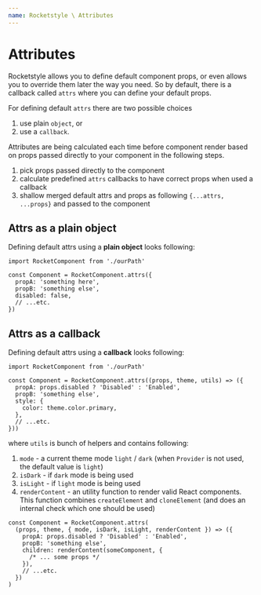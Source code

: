 ```yaml
---
name: Rocketstyle \ Attributes
---
```


# Attributes

Rocketstyle allows you to define default component props,
or even allows you to override them later the way you need.
So by default, there is a callback called `attrs` where you
can define your default props.

For defining default `attrs` there are two possible choices

1. use plain `object`, or
2. use a `callback`.

Attributes are being calculated each time before component render
based on props passed directly to your component in the following
steps.

1. pick props passed directly to the component
2. calculate predefined `attrs` callbacks to have correct props
   when used a callback
3. shallow merged default attrs and props as following
   `{...attrs, ...props}` and passed to the component

## Attrs as a plain object

Defining default attrs using a **plain object** looks following:

```tsx editor=false live=false
import RocketComponent from './ourPath'

const Component = RocketComponent.attrs({
  propA: 'something here',
  propB: 'something else',
  disabled: false,
  // ...etc.
})
```

## Attrs as a callback

Defining default attrs using a **callback** looks following:

```tsx editor=false live=false
import RocketComponent from './ourPath'

const Component = RocketComponent.attrs((props, theme, utils) => ({
  propA: props.disabled ? 'Disabled' : 'Enabled',
  propB: 'something else',
  style: {
    color: theme.color.primary,
  },
  // ...etc.
}))
```

where `utils` is bunch of helpers and contains following:

1. `mode` - a current theme mode `light` / `dark` (when `Provider`
   is not used, the default value is `light`)
2. `isDark` - if `dark` mode is being used
3. `isLight` - if `light` mode is being used
4. `renderContent` - an utility function to render valid React components.
   This function combines `createElement` and `cloneElement` (and does an internal
   check which one should be used)

```tsx editor=false live=false
const Component = RocketComponent.attrs(
  (props, theme, { mode, isDark, isLight, renderContent }) => ({
    propA: props.disabled ? 'Disabled' : 'Enabled',
    propB: 'something else',
    children: renderContent(someComponent, {
      /* ... some props */
    }),
    // ...etc.
  })
)
```
